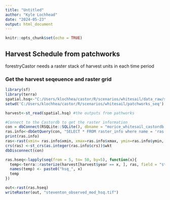 ```yaml
---
title: "Untitled"
author: "Kyle Lochhead"
date: "2024-05-23"
output: html_document
---
```


```r
knitr::opts_chunk$set(echo = TRUE)
```

## Harvest Schedule from patchworks
forestryCastor needs a raster stack of harvest units in each time period

### Get the harvest seqeuence and raster grid
```r
library(sf)
library(terra)
spatial.hsq<-"C:/Users/klochhea/castor/R/scenarios/whitesail/data_raw/scenario50yrs/steventon_observed_mod.gpkg"
setwd('C:/Users/klochhea/castor/R/scenarios/whitesail/patchworks_seq')

harvest<-st_read(spatial.hsq) #the outputs from pathworks

#Connect to the Castordb to get the raster information
con = dbConnect(RSQLite::SQLite(), dbname = "morice_whitesail_castordb.sqlite")
ras.info<-dbGetQuery(con, "SELECT * FROM raster_info where name = 'ras';")
print(ras.info)
ras<-rast(xmin= ras.info$xmin, xmax=ras.info$xmax, ymin=ras.info$ymin, ymax=ras.info$ymax, nrow = ras.info$nrow, ncol = ras.info$ncell/ras.info$nrow)
crs(ras) <-st_crs(as.integer(ras.info$crs))$wkt
dbDisconnect(con)

ras.hseq<-lapply(seq(from = 5, to= 50, by=5), function(x){
  temp<-terra::rasterize(harvest[harvest$year == x, ], ras, field = "stand")
  names(temp) <- paste0("hsq_", x)
  temp
})

out<-rast(ras.hseq)
writeRaster(out, "steventon_observed_mod_hsq.tif")
```
